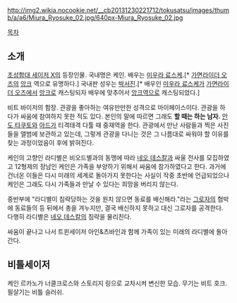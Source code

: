 http://img2.wikia.nocookie.net/__cb20131230221712/tokusatsu/images/thumb/a/a6/Miura_Ryosuke_02.jpg/640px-Miura_Ryosuke_02.jpg

[[목차]]
== 소개 ==
[[초성함대 세이저 X]]의 등장인물. 국내명은 케인. 배우는 [[미우라 료스케]].[* [[가면라이더 오즈]]의 [[앙크(가면라이더 오즈)|앙크]] 역으로 유명하다.]  국내판 성우는 [[박서진]].[* 배우인 [[미우라 료스케]]가 [[가면라이더 오즈]]에서 [[앙크(가면라이더 오즈)|앙크]]로 캐스팅되자 배우에 맞추어서 [[앙크(가면라이더 오즈)|앙크]]역으로 캐스팅되었다.]

비트 바이저의 함장. 관광을 좋아하는 여유만만한 성격으로 마이페이스이다. 관광을 하다가 싸움에 참여하지 못한 적도 있다. 본인의 말에 따르면 그래도 '''할 때는 하는 남자.''' [[안도 타쿠토]]와 [[아드]]가 티격태격 다툴 때 중재역을 한다. 관광에서 만난 사람들과 찍은 사진들을 앨범에 보관하고 있는데, 그렇게 관광을 다니는 것은 그 나름대로 싸워야 할 이유를 찾는 과정이었음이 후에 밝혀진다.

케인의 고향인 라디별은 비오드별과의 동맹에 따라 [[네오 데스칼]]과 싸울 전사를 모집하였고 12형제의 장남인 케인은 가족을 부양하기 위해서 싸움에 참가하였다고 한다. 과거에 건너온 이들은 다시 미래의 세계로 돌아가지 못한다는 사실이 작중 초반에 언급되었으나 케인은 그래도 다시 가족들과 만날 수 있다는 희망을 버리지 않는다.

중반부에 "라디별이 침략당하는 것을 원치 않으면 동료를 배신해라."라는 [[그로자#s-2|그로자]]의 협박에 동료들의 등 뒤에서 총을 겨누지만, 결국 배신하지 못하고 대신 그로자를 공격한다. 다행히 라디별은 [[네오 데스칼]]의 침략을 물리친다.

싸움이 끝나고 나서 트윈세이저 아인&츠바인과 함께 가족이 있는 미래의 라디별에 돌아간다.

== 비틀세이저 ==
케인 르카노가 너클크로스와 스토리지 링으로 교차시켜 변신한 모습. 무기는 비트 호크. 필살기는 비틀 슬러쉬.

